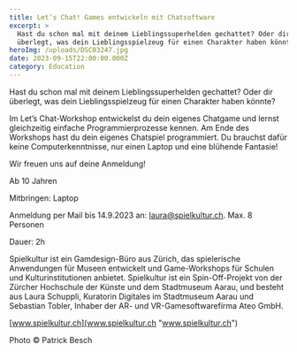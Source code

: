 ```yaml
---
title: Let’s Chat! Games entwickeln mit Chatsoftware
excerpt: >
  Hast du schon mal mit deinem Lieblingssuperhelden gechattet? Oder dir
  überlegt, was dein Lieblingsspielzeug für einen Charakter haben könnte?
heroImg: /uploads/DSC03247.jpg
date: 2023-09-15T22:00:00.000Z
category: Education
---
```


Hast du schon mal mit deinem Lieblingssuperhelden gechattet? Oder dir überlegt, was dein Lieblingsspielzeug für einen Charakter haben könnte?

Im Let’s Chat-Workshop entwickelst du dein eigenes Chatgame und lernst gleichzeitig einfache Programmierprozesse kennen. Am Ende des Workshops hast du dein eigenes Chatspiel programmiert. Du brauchst dafür keine Computerkenntnisse, nur einen Laptop und eine blühende Fantasie!

Wir freuen uns auf deine Anmeldung!

Ab 10 Jahren

Mitbringen: Laptop

Anmeldung per Mail bis 14.9.2023 an: [laura@spielkultur.ch](mailto\:laura@spielkultur.ch). Max. 8 Personen

Dauer: 2h

Spielkultur ist ein Gamdesign-Büro aus Zürich, das spielerische Anwendungen für Museen entwickelt und Game-Workshops für Schulen und Kulturinstitutionen anbietet. Spielkultur ist ein Spin-Off-Projekt von der Zürcher Hochschule der Künste und dem Stadtmuseum Aarau, und besteht aus Laura Schuppli, Kuratorin Digitales im Stadtmuseum Aarau und Sebastian Tobler, Inhaber der AR- und VR-Gamesoftwarefirma Ateo GmbH.

[www.spielkultur.ch](www.spielkultur.ch "www.spielkultur.ch")

Photo © Patrick Besch 
